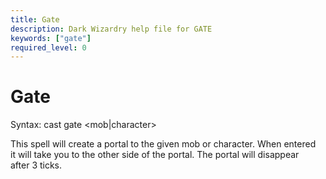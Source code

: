 ```yaml
---
title: Gate
description: Dark Wizardry help file for GATE
keywords: ["gate"]
required_level: 0
---
```


# Gate

Syntax: cast gate \<mob|character\>  

This spell will create a portal to the given mob or character. When entered  
it will take you to the other side of the portal. The portal will disappear  
after 3 ticks.